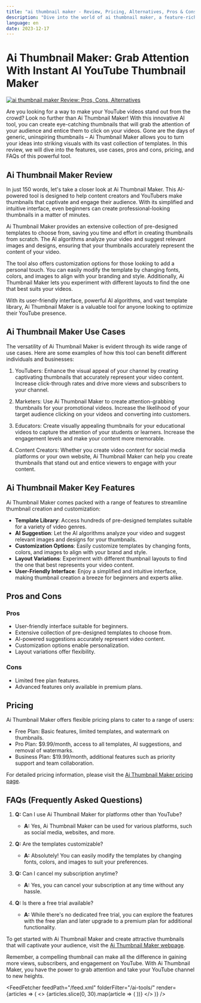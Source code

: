 ```yaml
---
title: "ai thumbnail maker - Review, Pricing, Alternatives, Pros & Cons"
description: "Dive into the world of ai thumbnail maker, a feature-rich AI tool. Learn about its features, pricing, and how it's making an impact. Don't miss out!"
language: en
date: 2023-12-17
---
```

        
# Ai Thumbnail Maker: Grab Attention With Instant AI YouTube Thumbnail Maker


<BlogHeader />


[![ai thumbnail maker Review: Pros, Cons, Alternatives](/ai-tools/ai-thumbnail-maker.png)](https://simplified.com/create/youtube-thumbnails)



Are you looking for a way to make your YouTube videos stand out from the crowd? Look no further than Ai Thumbnail Maker! With this innovative AI tool, you can create eye-catching thumbnails that will grab the attention of your audience and entice them to click on your videos. Gone are the days of generic, uninspiring thumbnails – Ai Thumbnail Maker allows you to turn your ideas into striking visuals with its vast collection of templates. In this review, we will dive into the features, use cases, pros and cons, pricing, and FAQs of this powerful tool.

## Ai Thumbnail Maker Review

In just 150 words, let's take a closer look at Ai Thumbnail Maker. This AI-powered tool is designed to help content creators and YouTubers make thumbnails that captivate and engage their audience. With its simplified and intuitive interface, even beginners can create professional-looking thumbnails in a matter of minutes.

Ai Thumbnail Maker provides an extensive collection of pre-designed templates to choose from, saving you time and effort in creating thumbnails from scratch. The AI algorithms analyze your video and suggest relevant images and designs, ensuring that your thumbnails accurately represent the content of your video.

The tool also offers customization options for those looking to add a personal touch. You can easily modify the template by changing fonts, colors, and images to align with your branding and style. Additionally, Ai Thumbnail Maker lets you experiment with different layouts to find the one that best suits your videos.

With its user-friendly interface, powerful AI algorithms, and vast template library, Ai Thumbnail Maker is a valuable tool for anyone looking to optimize their YouTube presence.

## Ai Thumbnail Maker Use Cases

The versatility of Ai Thumbnail Maker is evident through its wide range of use cases. Here are some examples of how this tool can benefit different individuals and businesses:

1. YouTubers: Enhance the visual appeal of your channel by creating captivating thumbnails that accurately represent your video content. Increase click-through rates and drive more views and subscribers to your channel.

2. Marketers: Use Ai Thumbnail Maker to create attention-grabbing thumbnails for your promotional videos. Increase the likelihood of your target audience clicking on your videos and converting into customers.

3. Educators: Create visually appealing thumbnails for your educational videos to capture the attention of your students or learners. Increase the engagement levels and make your content more memorable.

4. Content Creators: Whether you create video content for social media platforms or your own website, Ai Thumbnail Maker can help you create thumbnails that stand out and entice viewers to engage with your content.

## Ai Thumbnail Maker Key Features

Ai Thumbnail Maker comes packed with a range of features to streamline thumbnail creation and customization:

- **Template Library**: Access hundreds of pre-designed templates suitable for a variety of video genres.
- **AI Suggestion**: Let the AI algorithms analyze your video and suggest relevant images and designs for your thumbnails.
- **Customization Options**: Easily customize templates by changing fonts, colors, and images to align with your brand and style.
- **Layout Variations**: Experiment with different thumbnail layouts to find the one that best represents your video content.
- **User-Friendly Interface**: Enjoy a simplified and intuitive interface, making thumbnail creation a breeze for beginners and experts alike.

## Pros and Cons

### Pros

- User-friendly interface suitable for beginners.
- Extensive collection of pre-designed templates to choose from.
- AI-powered suggestions accurately represent video content.
- Customization options enable personalization.
- Layout variations offer flexibility.

### Cons

- Limited free plan features.
- Advanced features only available in premium plans.

## Pricing

Ai Thumbnail Maker offers flexible pricing plans to cater to a range of users:

- Free Plan: Basic features, limited templates, and watermark on thumbnails.
- Pro Plan: $9.99/month, access to all templates, AI suggestions, and removal of watermarks.
- Business Plan: $19.99/month, additional features such as priority support and team collaboration.

For detailed pricing information, please visit the [Ai Thumbnail Maker pricing page](https://simplified.com/create/youtube-thumbnails/pricing).

## FAQs (Frequently Asked Questions)

1. **Q:** Can I use Ai Thumbnail Maker for platforms other than YouTube?
   - **A:** Yes, Ai Thumbnail Maker can be used for various platforms, such as social media, websites, and more.

2. **Q:** Are the templates customizable?
   - **A:** Absolutely! You can easily modify the templates by changing fonts, colors, and images to suit your preferences.

3. **Q:** Can I cancel my subscription anytime?
   - **A:** Yes, you can cancel your subscription at any time without any hassle.

4. **Q:** Is there a free trial available?
   - **A:** While there's no dedicated free trial, you can explore the features with the free plan and later upgrade to a premium plan for additional functionality.

To get started with Ai Thumbnail Maker and create attractive thumbnails that will captivate your audience, visit the [Ai Thumbnail Maker webpage](https://simplified.com/create/youtube-thumbnails).

Remember, a compelling thumbnail can make all the difference in gaining more views, subscribers, and engagement on YouTube. With Ai Thumbnail Maker, you have the power to grab attention and take your YouTube channel to new heights.


<AdComponent />


<FeedFetcher feedPath="/feed.xml" folderFilter="/ai-tools/" render={articles => (
    <>
        <Cards>
            {articles.slice(0, 30).map(article => (
                <Card key={article.link} title={article.title} href={article.link} />
            ))}
        </Cards>
    </>
)} />

